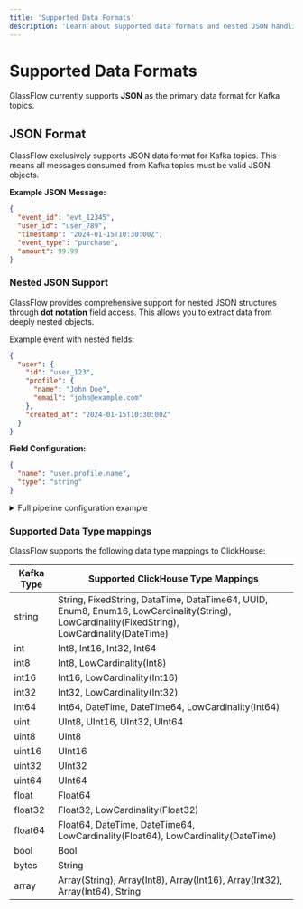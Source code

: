 ```yaml
---
title: 'Supported Data Formats'
description: 'Learn about supported data formats and nested JSON handling in GlassFlow'
---
```


# Supported Data Formats

GlassFlow currently supports **JSON** as the primary data format for Kafka topics.

## JSON Format

GlassFlow exclusively supports JSON data format for Kafka topics. This means all messages consumed from Kafka topics must be valid JSON objects.

**Example JSON Message:**
```json
{
  "event_id": "evt_12345",
  "user_id": "user_789",
  "timestamp": "2024-01-15T10:30:00Z",
  "event_type": "purchase",
  "amount": 99.99
}
```

### Nested JSON Support

GlassFlow provides comprehensive support for nested JSON structures through **dot notation** field access. This allows you to extract data from deeply nested objects.

Example event with nested fields:

```json
{
  "user": {
    "id": "user_123",
    "profile": {
      "name": "John Doe",
      "email": "john@example.com"
    },
    "created_at": "2024-01-15T10:30:00Z"
  }
}
```

**Field Configuration:**
```json
{
  "name": "user.profile.name",
  "type": "string"
}
```

<details>
<summary>Full pipeline configuration example</summary>
```json
{
  "pipeline_id": "kafka-to-clickhouse-pipeline",
  "source": {
    "type": "kafka",
    "connection_params": {
      "brokers": ["kafka-broker-0:9092"],
      "protocol": "SASL_SSL",
      "mechanism": "PLAINTEXT",
      "username": "<user>",
      "password": "<password>",
    },
    "topics": [
      {
        "name": "users",
        "schema": {
          "type": "json",
          "fields": [
            {
              "name": "user.id",
              "type": "string"
            },
            {
              "name": "user.profile.name",
              "type": "string"
            },
            {
              "name": "user.profile.email",
              "type": "string"
            },
            {
              "name": "created_at",
              "type": "datetime"
            }
          ]
        }
      }
    ]
  },
  "sink": {
    "type": "clickhouse",
    "host": "clickhouse-server",
    "port": "9000",
    "database": "default",
    "username": "default",
    "password": "c2VjcmV0",
    "table": "users",
    "table_mapping": [
      {
        "source_id": "users",
        "field_name": "user.id",
        "column_name": "user_id",
        "column_type": "UUID"
      },
      {
        "source_id": "users",
        "field_name": "user.profile.name",
        "column_name": "user_name",
        "column_type": "string"
      },
      {
        "source_id": "users",
        "field_name": "user.profile.email",
        "column_name": "user_email",
        "column_type": "string"
      },
      {
        "source_id": "users",
        "field_name": "created_at",
        "column_name": "created_at",
        "column_type": "DateTime"
      }
    ]
  }
}
```
</details>

### Supported Data Type mappings

GlassFlow supports the following data type mappings to ClickHouse:

| Kafka Type | Supported ClickHouse Type Mappings |
|------------|-----------------|
| string     | String, FixedString, DataTime, DataTime64, UUID, Enum8, Enum16, LowCardinality(String), LowCardinality(FixedString), LowCardinality(DateTime)        |
| int        | Int8, Int16, Int32, Int64          |
| int8       | Int8, LowCardinality(Int8)            |
| int16      | Int16, LowCardinality(Int16)           |
| int32      | Int32, LowCardinality(Int32)           |
| int64      | Int64, DateTime, DateTime64, LowCardinality(Int64)           |
| uint       | UInt8, UInt16, UInt32, UInt64          |
| uint8      | UInt8        |
| uint16     | UInt16         |
| uint32     | UInt32           |
| uint64     | UInt64          |
| float      | Float64          |
| float32    | Float32, LowCardinality(Float32)           |
| float64    | Float64, DateTime, DateTime64, LowCardinality(Float64), LowCardinality(DateTime)           |
| bool       | Bool           |
| bytes      | String           |
| array      | Array(String), Array(Int8), Array(Int16), Array(Int32), Array(Int64), String           |